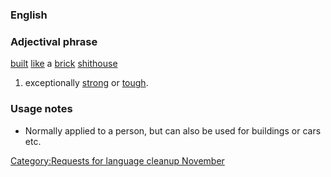 {{nolanguage/box}}
[[Category:Requests for language cleanup November]]
===English===
===Adjectival phrase===
[[built]] [[like]] a [[brick]] [[shithouse]]
# {{slang}} exceptionally [[strong]] or [[tough]].
===Usage notes===
* Normally applied to a person, but can also be used for buildings or cars etc.